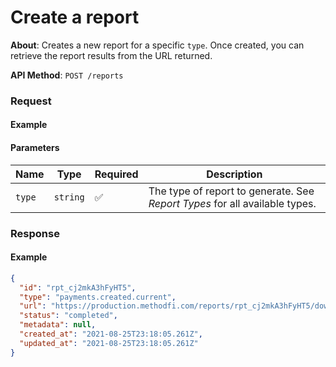 
# Create a report

**About**: Creates a new report for a specific `type`. Once created, you can retrieve the report results from the URL returned.

**API Method**: `POST /reports`

### Request

#### Example
<ReportsCreate />

#### Parameters

| Name   | Type     | Required | Description                                                                 |
|--------|----------|----------|-----------------------------------------------------------------------------|
| `type` | `string` | ✅        | The type of report to generate. See *Report Types* for all available types. |

### Response

#### Example

```json
{
  "id": "rpt_cj2mkA3hFyHT5",
  "type": "payments.created.current",
  "url": "https://production.methodfi.com/reports/rpt_cj2mkA3hFyHT5/download",
  "status": "completed",
  "metadata": null,
  "created_at": "2021-08-25T23:18:05.261Z",
  "updated_at": "2021-08-25T23:18:05.261Z"
}
```
